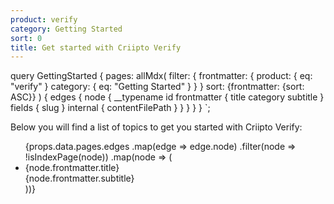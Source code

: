 ```yaml
---
product: verify
category: Getting Started
sort: 0
title: Get started with Criipto Verify
---
```



  query GettingStarted {
    pages: allMdx(
      filter: {
        frontmatter: {
          product: { eq: "verify" }
          category: { eq: "Getting Started" }
        }
      }
      sort: {frontmatter: {sort: ASC}}
    ) {
      edges {
        node {
          __typename
          id
          frontmatter {
            title
            category
            subtitle
          }
          fields {
            slug
          }
          internal {
            contentFilePath
          }
        }
      }
    }
  }
`;

Below you will find a list of topics to get you started with Criipto Verify:

<ul>
  {props.data.pages.edges
    .map(edge => edge.node)
    .filter(node => !isIndexPage(node))
    .map(node => (
      <li key={node.id}>
        <Link to={`/${node.fields.slug}/`}>{node.frontmatter.title}</Link>
        <br />
        {node.frontmatter.subtitle}
      </li>
    ))}
</ul>
